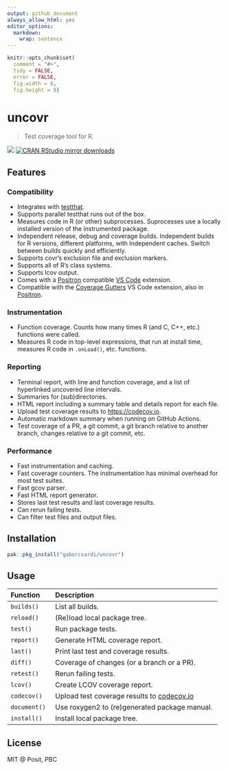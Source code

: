 ```yaml
---
output: github_document
always_allow_html: yes
editor_options:
  markdown:
    wrap: sentence
---
```


<!-- README.md is generated from README.Rmd. Please edit that file -->

```r
knitr::opts_chunk$set(
  comment = "#>",
  tidy = FALSE,
  error = FALSE,
  fig.width = 8,
  fig.height = 8)
```

# uncovr

> Test coverage tool for R.

[![](http://www.r-pkg.org/badges/version/uncovr)](http://www.r-pkg.org/pkg/uncovr)
[![CRAN RStudio mirror downloads](http://cranlogs.r-pkg.org/badges/uncovr)](http://www.r-pkg.org/pkg/uncovr)

## Features

### Compatibility

* Integrates with [testthat](https://testthat.r-lib.org/).
* Supports parallel testthat runs out of the box.
* Measures code in R (or other) subprocesses. Suprocesses use a locally
  installed version of the instrumented package.
* Independent release, debug and coverage builds. Independent builds
  for R versions, different platforms, with Independent caches. Switch
  between builds quickly and efficiently.
* Supports covr's exclusion file and exclusion markers.
* Supports all of R's class systems.
* Supports lcov output.
* Comes with a [Positron](https://positron.posit.co/) compatible
  [VS Code](https://code.visualstudio.com/) extension.
* Compatible with the [Coverage Gutters](
    https://marketplace.visualstudio.com/items?itemName=ryanluker.vscode-coverage-gutters)
  VS Code extension, also in [Positron](
    https://open-vsx.org/extension/ryanluker/vscode-coverage-gutters).

### Instrumentation

* Function coverage. Counts how many times R (and C, C++, etc.) functions
  were called.
* Measures R code in top-level expressions, that run at install time,
  measures R code in `.onLoad()`, etc. functions.

### Reporting

* Terminal report, with line and function coverage, and a list of hyperlinked
  uncovered line intervals.
* Summaries for (sub)directories.
* HTML report including a summary table and details report for each file.
* Upload test coverage results to <https://codecov.io>.
* Automatic markdown summary when running on GitHub Actions.
* Test coverage of a PR, a git commit, a git branch relative to another
  branch, changes relative to a git commit, etc.

### Performance

* Fast instrumentation and caching.
* Fast coverage counters. The instrumentation has minimal overhead for most
  test suites.
* Fast gcov parser.
* Fast HTML report generator.
* Stores last test results and last coverage results.
* Can rerun failing tests.
* Can filter test files and output files.

## Installation

```r
pak::pkg_install("gaborcsardi/uncovr")
```

## Usage

| Function      | Description                                            |
|:--------------|:-------------------------------------------------------|
| `builds()`    | List all builds.                                       |
| `reload()`    | (Re)load local package tree.                           |
| `test()`      | Run package tests.                                     |
| `report()`    | Generate HTML coverage report.                         |
| `last()`      | Print last test and coverage results.                  |
| `diff()`      | Coverage of changes (or a branch or a PR).             |
| `retest()`    | Rerun failing tests.                                   |
| `lcov()`      | Create LCOV coverage report.                           |
| `codecov()`   | Upload test coverage results to [codecov.io](https://codecov.io) |
| `document()`  | Use roxygen2 to (re)generated package manual.          |
| `install()`   | Install local package tree.                            |

## License

MIT @ Posit, PBC
